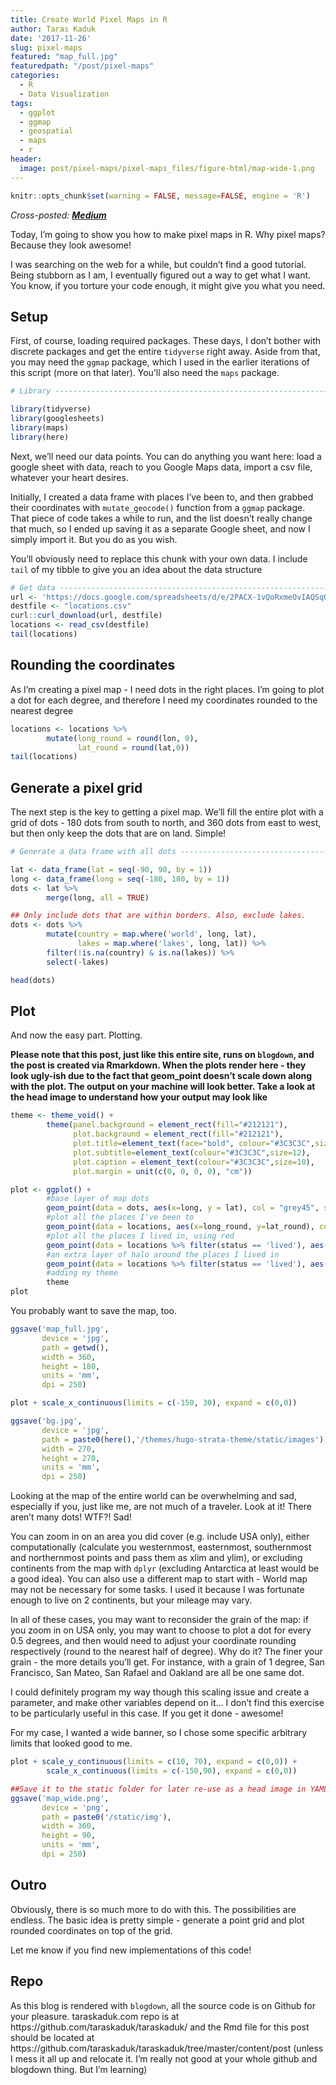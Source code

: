 ```yaml
---
title: Create World Pixel Maps in R
author: Taras Kaduk
date: '2017-11-26'
slug: pixel-maps
featured: "map_full.jpg"
featuredpath: "/post/pixel-maps"
categories:
  - R
  - Data Visualization
tags:
  - ggplot
  - ggmap
  - geospatial
  - maps
  - r
header:
  image: post/pixel-maps/pixel-maps_files/figure-html/map-wide-1.png
---
```


```r
knitr::opts_chunk$set(warning = FALSE, message=FALSE, engine = 'R')
```

*Cross-posted: [**Medium**](https://medium.com/taras-kaduk/r-walkthrough-create-a-pixel-map-537ce12c2f0c)*

Today, I'm going to show you how to make pixel maps in R. Why pixel maps? Because they look awesome!

I was searching on the web for a while, but couldn't find a good tutorial. Being stubborn as I am, I eventually figured out a way to get what I want. You know, if you torture your code enough, it might give you what you need.

## Setup
First, of course, loading required packages. These days, I don't bother with discrete packages and get the entire `tidyverse` right away. Aside from that, you may need the `ggmap` package, which I used in the earlier iterations of this script (more on that later). You'll also need the `maps` package.
```r
# Library -----------------------------------------------------------------

library(tidyverse)
library(googlesheets)
library(maps)
library(here)
```


Next, we'll need our data points. You can do anything you want here: load a google sheet with data, reach to you Google Maps data, import a csv file, whatever your heart desires.

Initially, I created a data frame with places I've been to, and then grabbed their coordinates with `mutate_geocode()` function from a `ggmap` package. That piece of code takes a while to run, and the list doesn't really change that much, so I ended up saving it as a separate Google sheet, and now I simply import it. But you do as you wish.

You'll obviously need to replace this chunk with your own data. I include `tail` of my tibble to give you an idea about the data structure
```r
# Get data -------------------------------------------------------------
url <- 'https://docs.google.com/spreadsheets/d/e/2PACX-1vQoRxmeOvIAQSqOtr2DMOBW_P4idYKzRmVtT7lpqwoH7ZWAonRwOcKR2GqE-yqUOhb5Ac_RUs4MBICe/pub?output=csv'
destfile <- "locations.csv"
curl::curl_download(url, destfile)
locations <- read_csv(destfile)
tail(locations)
```

## Rounding the coordinates
As I'm creating a pixel map - I need dots in the right places. I'm going to plot a dot for each degree, and therefore I need my coordinates rounded to the nearest degree
```r
locations <- locations %>% 
        mutate(long_round = round(lon, 0),
               lat_round = round(lat,0))
tail(locations)
```

## Generate a pixel grid

The next step is the key to getting a pixel map. We'll fill the entire plot with a grid of dots - 180 dots from south to north, and 360 dots from east to west, but then only keep the dots that are on land. Simple!

```r
# Generate a data frame with all dots -----------------------------------------------

lat <- data_frame(lat = seq(-90, 90, by = 1))
long <- data_frame(long = seq(-180, 180, by = 1))
dots <- lat %>% 
        merge(long, all = TRUE)

## Only include dots that are within borders. Also, exclude lakes.
dots <- dots %>% 
        mutate(country = map.where('world', long, lat),
               lakes = map.where('lakes', long, lat)) %>% 
        filter(!is.na(country) & is.na(lakes)) %>% 
        select(-lakes)

head(dots)
```


## Plot
And now the easy part. Plotting.

**Please note that this post, just like this entire site, runs on `blogdown`, and the post is created via Rmarkdown. When the plots render here - they look ugly-ish due to the fact that geom_point doesn't scale down along with the plot. The output on your machine will look better. Take a look at the head image to understand how your output may look like**

```r
theme <- theme_void() +
        theme(panel.background = element_rect(fill="#212121"),
              plot.background = element_rect(fill="#212121"),
              plot.title=element_text(face="bold", colour="#3C3C3C",size=16),
              plot.subtitle=element_text(colour="#3C3C3C",size=12),
              plot.caption = element_text(colour="#3C3C3C",size=10),  
              plot.margin = unit(c(0, 0, 0, 0), "cm"))

plot <- ggplot() +   
        #base layer of map dots
        geom_point(data = dots, aes(x=long, y = lat), col = "grey45", size = 0.7) + 
        #plot all the places I've been to
        geom_point(data = locations, aes(x=long_round, y=lat_round), color="grey80", size=0.8) + 
        #plot all the places I lived in, using red
        geom_point(data = locations %>% filter(status == 'lived'), aes(x=long_round, y=lat_round), color="red", size=0.8) +
        #an extra layer of halo around the places I lived in
        geom_point(data = locations %>% filter(status == 'lived'), aes(x=long_round, y=lat_round), color="red", size=6, alpha = 0.4) +
        #adding my theme
        theme
plot
```

You probably want to save the map, too.
```r
ggsave('map_full.jpg', 
       device = 'jpg', 
       path = getwd(), 
       width = 360, 
       height = 180, 
       units = 'mm',
       dpi = 250)
```

```r
plot + scale_x_continuous(limits = c(-150, 30), expand = c(0,0))

ggsave('bg.jpg', 
       device = 'jpg', 
       path = paste0(here(),'/themes/hugo-strata-theme/static/images'), 
       width = 270, 
       height = 270, 
       units = 'mm',
       dpi = 250)
```

Looking at the map of the entire world can be overwhelming and sad, especially if you, just like me, are not much of a traveler. Look at it! There aren't many dots! WTF?! Sad!

You can zoom in on an area you did cover (e.g. include USA only), either computationally (calculate you westernmost, easternmost, southernmost and northernmost points and pass them as xlim and ylim), or excluding continents from the map with `dplyr` (excluding Antarctica at least would be a good idea). You can also use a different map to start with - World map may not be necessary for some tasks. I used it because I was fortunate enough to live on 2 continents, but your mileage may vary. 

In all of these cases, you may want to reconsider the grain of the map: if you zoom in on USA only, you may want to choose to plot a dot for every 0.5 degrees, and then would need to adjust your coordinate rounding respectively (round to the nearest half of degree). Why do it? The finer your grain - the more details you'll get. For instance, with a grain of 1 degree, San Francisco, San Mateo, San Rafael and Oakland are all be one same dot.

I could definitely program my way though this scaling issue and create a parameter, and make other variables depend on it... I don't find this exercise to be particularly useful in this case. If you get it done - awesome!

For my case, I wanted a wide banner, so I chose some specific arbitrary limits that looked good to me.
```r
plot + scale_y_continuous(limits = c(10, 70), expand = c(0,0)) +
        scale_x_continuous(limits = c(-150,90), expand = c(0,0))
```

```r
##Save it to the static folder for later re-use as a head image in YAML for this post.
ggsave('map_wide.png', 
       device = 'png', 
       path = paste0('/static/img'),
       width = 360, 
       height = 90, 
       units = 'mm',
       dpi = 250)

```

## Outro
Obviously, there is so much more to do with this. The possibilities are endless. The basic idea is pretty simple - generate a point grid and plot rounded coordinates on top of the grid.

Let me know if you find new implementations of this code!

## Repo
As this blog is rendered with `blogdown`, all the source code is on Github for your pleasure. taraskaduk.com repo is at https://github.com/taraskaduk/taraskaduk/ and the Rmd file for this post should be located at https://github.com/taraskaduk/taraskaduk/tree/master/content/post (unless I mess it all up and relocate it. I'm really not good at your whole github and blogdown thing. But I'm learning)